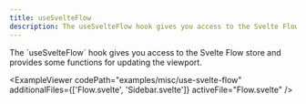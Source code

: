```yaml
---
title: useSvelteFlow
description: The useSvelteFlow hook gives you access to the Svelte Flow store and provides some functions for updating the viewport.
---
```



<ExampleLayout>
The `useSvelteFlow` hook gives you access to the Svelte Flow store and provides some functions for updating the viewport.

<ExampleViewer
  codePath="examples/misc/use-svelte-flow"
  additionalFiles={['Flow.svelte', 'Sidebar.svelte']}
  activeFile="Flow.svelte"
/>

</ExampleLayout>
